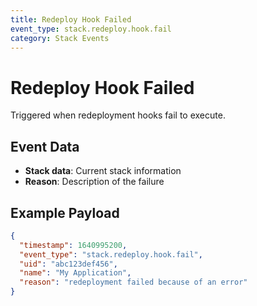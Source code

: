 ```yaml
---
title: Redeploy Hook Failed
event_type: stack.redeploy.hook.fail
category: Stack Events
---
```


# Redeploy Hook Failed

Triggered when redeployment hooks fail to execute.

## Event Data

- **Stack data**: Current stack information
- **Reason**: Description of the failure

## Example Payload

```json
{
  "timestamp": 1640995200,
  "event_type": "stack.redeploy.hook.fail",
  "uid": "abc123def456",
  "name": "My Application",
  "reason": "redeployment failed because of an error"
}
```